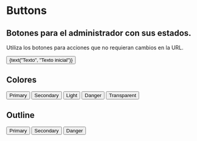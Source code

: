 

<Meta title="Atoms/Button" component={Button} />

# Buttons

## Botones para el administrador con sus estados.

Utiliza los botones para acciones que no requieran cambios en la URL.

<Preview>
  <Story name="standard" parameters={{ decorators: [withKnobs, withA11y] }}>
    <Button
      start="Facebook"
      end="LongArrowRight"
      color={select("Color", ["default", "secondary", "light"])}
      onClick={ action('onClick') }
    >
      {text("Texto", "Texto inicial")}
    </Button>
  </Story>
</Preview>

<Props of={Button} />

## Colores

<Preview withToolbar>
  <Story name="clases">
    <div className="separate">
      <Button color="primary"> Primary </Button>
      <Button color="secondary"> Secondary </Button>
      <Button color="light"> Light </Button>
      <Button color="danger"> Danger </Button>
      <Button color="transparent"> Transparent </Button>
    </div>
  </Story>
</Preview>

## Outline

<Preview withToolbar>
  <Story name="outline">
    <div className="separate">
      <Button color="primary" outline={true}>Primary</Button>
      <Button color="secondary" outline={true}>Secondary</Button>
      <Button color="danger" outline={true}>Danger</Button>
    </div>
  </Story>
</Preview>